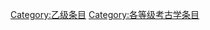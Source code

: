{{catmore1|[[Wikipedia:考古学专题|Wikipedia:考古学专题]]}}
{{Articles by Quality| topic=考古学|project=考古学|format=TOC}}
{{Wikipedia category}}
{{emptycat}}
[[Category:乙级条目|Category:乙级条目]]
[[Category:各等级考古学条目|Category:各等级考古学条目]]